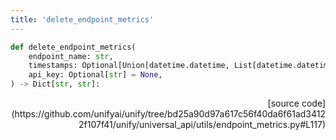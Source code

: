 ```yaml
---
title: 'delete_endpoint_metrics'
---
```


```python
def delete_endpoint_metrics(
    endpoint_name: str,
    timestamps: Optional[Union[datetime.datetime, List[datetime.datetime]]] = None,
    api_key: Optional[str] = None,
) -> Dict[str, str]:
```

<p align="right">[source code](https://github.com/unifyai/unify/tree/bd25a90d97a617c56f40da6f61ad34122f107f41/unify/universal_api/utils/endpoint_metrics.py#L117)</p>

